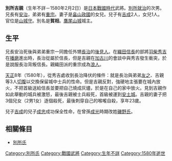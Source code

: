 {{unreferenced|time=2013-05-19T06:15:42+00:00}}
{{japanese|japanese=別所 吉親|kana=べっしょ よしちか|romaji=Bessho Yoshichika}}
'''別所吉親'''（生年不詳－1580年2月2日）是[[日本戰國時代|日本戰國時代]]武將。[[別所就治|別所就治]]的次男。兄長有[[別所安治|安治]]，弟弟有[[別所重宗|重宗]]。妻子是[[畠山政國|畠山政國]]的女兒。兒子有[[別所吉成|吉成]]2人，女兒1人。官位是[[山城守|山城守]]。別名是'''賀相'''。[[鷹尾山城|鷹尾山城]]城主。

== 生平 ==
兄長安治死後與弟弟重宗一同擔任外甥[[別所長治|長治]]的[[後見人|後見人]]。在[[織田信長|織田信長]]的部將[[羽柴秀吉|羽柴秀吉]]在[[播磨|播磨]]進出時，長治從屬於信長，但是吉親在[[加古川|加古川]]的會談中與秀吉發生衝突，於是說服長治背叛信長。親織田派的重宗成為[[浪人|浪人]]。

[[天正_(日本)|天正]]8年（1580年），從秀吉處收到長治降伏的條件：就是長治與弟弟[[別所友之|友之]]、吉親等3人[[切腹|切腹]]以交換保留城中士兵的性命。但是吉親反對，強硬地主張要在城內放火，不把首級送給信長並要把自己燒成灰燼，於是在自己的家中放火。見到吉親作如此舉動的城兵被激怒，最後吉親被士兵殺死，首級被運到[[安土城|安土城]]。吉親的妻子把3個兒女（2男1女）逐個殺死，最後刺穿自己的喉嚨自殺，享年23歲。

兒子[[別所吉成|吉成]]的兒子[[別所成忠|成忠]]成功保全性命，在曾孫[[磯野成光|成光]]時期改姓[[磯野氏|磯野氏]]。

== 相關條目 ==
*[[別所氏|別所氏]]

[[Category:別所氏|Category:別所氏]]
[[Category:戰國武將|Category:戰國武將]]
[[Category:生年不詳|Category:生年不詳]]
[[Category:1580年逝世|Category:1580年逝世]]